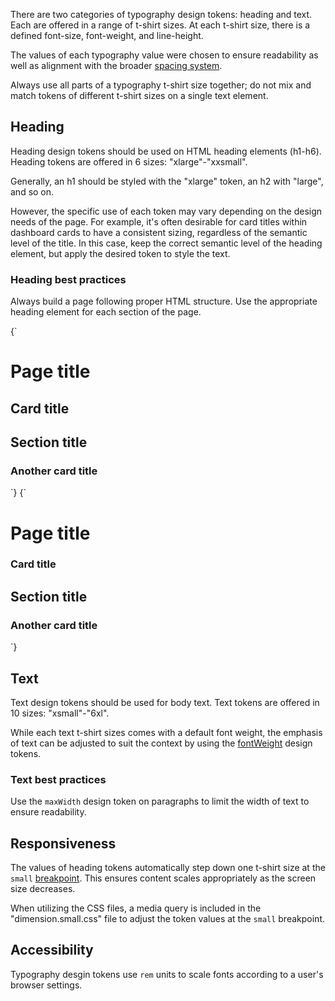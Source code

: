 
There are two categories of typography design tokens: heading and text. Each are offered in a range of t-shirt sizes. At each t-shirt size, there is a defined font-size, font-weight, and line-height.

The values of each typography value were chosen to ensure readability as well as alignment with the broader [spacing system](/design-tokens/layout-and-spacing#4px-base-unit).

Always use all parts of a typography t-shirt size together; do not mix and match tokens of different t-shirt sizes on a single text element.

## Heading

Heading design tokens should be used on HTML heading elements (h1-h6). Heading tokens are offered in 6 sizes: "xlarge"-"xxsmall".

Generally, an h1 should be styled with the "xlarge" token, an h2 with "large", and so on.

However, the specific use of each token may vary depending on the design needs of the page. For example, it's often desirable for card titles within dashboard cards to have a consistent sizing, regardless of the semantic level of the title. In this case, keep the correct semantic level of the heading element, but apply the desired token to style the text.

<ContentPane>
  <DesignTokensTable active="semantic.heading" toolbar />
</ContentPane>

### Heading best practices

Always build a page following proper HTML structure. Use the appropriate heading element for each section of the page.

<BestPracticeGroup>
  <Example
    height="none"
    bestPractice={{
      type: 'do',
      message:
        'Use the correct semantic heading element. Apply a heading token to achieve the desired visual style. Notice "heading-medium" applied to the h2 card title and h3 card title.',
    }}
    width="100%"
  >
    <SyntaxHighlighter
      tabIndex="0"
      style={prism.light}
      wrapLongLines
      language="javascript"
    >
      {`<h1 class="heading-xlarge">Page title</h1>
<h2 class="card heading-medium">Card title</h2>
<h2 class="heading-large">Section title</h2>
<h3 class="card heading-medium">Another card title</h3>`}
    </SyntaxHighlighter>
  </Example>
  <Example
    height="none"
    bestPractice={{
      type: 'dont',
      message: `Change the semantic level of a heading to adjust the visual styling. This can lead to accessibility issues and break the semantic structure of the page. Notice the incorrect jump from h1 to h3.`,
    }}
  >
    <SyntaxHighlighter
      tabIndex="0"
      style={prism.light}
      wrapLongLines
      language="javascript"
    >
      {`<h1 class="heading-xlarge">Page title</h1>
<h3 class="card heading-medium">Card title</h2>
<h2 class="heading-large">Section title</h2>
<h3 class="card heading-medium">Another card title</h3>`}
    </SyntaxHighlighter>
  </Example>
</BestPracticeGroup>

## Text

Text design tokens should be used for body text. Text tokens are offered in 10 sizes: "xsmall"-"6xl".

While each text t-shirt sizes comes with a default font weight, the emphasis of text can be adjusted to suit the context by using the [fontWeight](/design-tokens/global#fontweight) design tokens.

<ContentPane>
  <DesignTokensTable active="semantic.text" toolbar />
</ContentPane>

### Text best practices

Use the `maxWidth` design token on paragraphs to limit the width of text to ensure readability.

## Responsiveness

The values of heading tokens automatically step down one t-shirt size at the `small` [breakpoint](/design-tokens/global#breakpoint). This ensures content scales appropriately as the screen size decreases.

When utilizing the CSS files, a media query is included in the "dimension.small.css" file to adjust the token values at the `small` breakpoint.

## Accessibility

Typography desgin tokens use `rem` units to scale fonts according to a user's browser settings.
